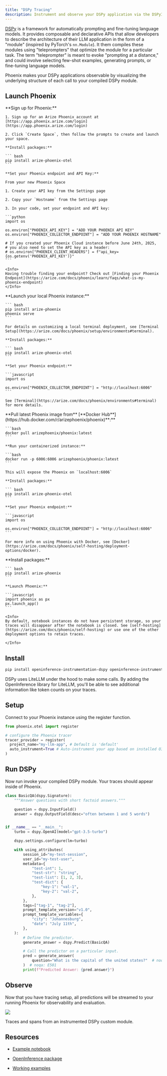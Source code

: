 ```yaml
---
title: "DSPy Tracing"
description: Instrument and observe your DSPy application via the DSPyInstrumentor
---
```


[DSPy](https://github.com/stanfordnlp/dspy) is a framework for automatically prompting and fine-tuning language models. It provides composable and declarative APIs that allow developers to describe the architecture of their LLM application in the form of a "module" (inspired by PyTorch's `nn.Module`). It them compiles these modules using "teleprompters" that optimize the module for a particular task. The term "teleprompter" is meant to evoke "prompting at a distance," and could involve selecting few-shot examples, generating prompts, or fine-tuning language models.

Phoenix makes your DSPy applications observable by visualizing the underlying structure of each call to your compiled DSPy module.

## Launch Phoenix

<Tabs>
  <Tab title="Phoenix Cloud">
    **Sign up for Phoenix:**

    1. Sign up for an Arize Phoenix account at [https://app.phoenix.arize.com/login](https://app.phoenix.arize.com/login)

    2. Click `Create Space`, then follow the prompts to create and launch your space.

    **Install packages:**

    ``` bash
    pip install arize-phoenix-otel
    ```

    **Set your Phoenix endpoint and API Key:**

    From your new Phoenix Space

    1. Create your API key from the Settings page

    2. Copy your `Hostname` from the Settings page

    3. In your code, set your endpoint and API key:

    ```python
    import os

    os.environ["PHOENIX_API_KEY"] = "ADD YOUR PHOENIX API KEY"
    os.environ["PHOENIX_COLLECTOR_ENDPOINT"] = "ADD YOUR PHOENIX HOSTNAME"

    # If you created your Phoenix Cloud instance before June 24th, 2025,
    # you also need to set the API key as a header:
    # os.environ["PHOENIX_CLIENT_HEADERS"] = f"api_key={os.getenv('PHOENIX_API_KEY')}"
    ```

    <Info>
    Having trouble finding your endpoint? Check out [Finding your Phoenix Endpoint](https://arize.com/docs/phoenix/learn/faqs/what-is-my-phoenix-endpoint)
    </Info>
  </Tab>
  <Tab title="Command Line">
    **Launch your local Phoenix instance:**

    ``` bash
    pip install arize-phoenix
    phoenix serve
    ```

    For details on customizing a local terminal deployment, see [Terminal Setup](https://arize.com/docs/phoenix/setup/environments#terminal).

    **Install packages:**

    ``` bash
    pip install arize-phoenix-otel
    ```

    **Set your Phoenix endpoint:**

    ```javascript
    import os

    os.environ["PHOENIX_COLLECTOR_ENDPOINT"] = "http://localhost:6006"
    ```

    See [Terminal](https://arize.com/docs/phoenix/environments#terminal) for more details.
  </Tab>
  <Tab title="Docker">
    **Pull latest Phoenix image from** [**Docker Hub**](https://hub.docker.com/r/arizephoenix/phoenix)**:**

    ```bash
    docker pull arizephoenix/phoenix:latest
    ```

    **Run your containerized instance:**

    ```bash
    docker run -p 6006:6006 arizephoenix/phoenix:latest
    ```

    This will expose the Phoenix on `localhost:6006`

    **Install packages:**

    ``` bash
    pip install arize-phoenix-otel
    ```

    **Set your Phoenix endpoint:**

    ```javascript
    import os

    os.environ["PHOENIX_COLLECTOR_ENDPOINT"] = "http://localhost:6006"
    ```

    For more info on using Phoenix with Docker, see [Docker](https://arize.com/docs/phoenix/self-hosting/deployment-options/docker).
  </Tab>
    <Tab title="Notebook">
    **Install packages:**

    ``` bash
    pip install arize-phoenix
    ```

    **Launch Phoenix:**

    ```javascript
    import phoenix as px
    px.launch_app()
    ```

    <Info>
    By default, notebook instances do not have persistent storage, so your traces will disappear after the notebook is closed. See [self-hosting](https://arize.com/docs/phoenix/self-hosting) or use one of the other deployment options to retain traces.

    </Info>
  </Tab>
</Tabs>

## Install

```bash
pip install openinference-instrumentation-dspy openinference-instrumentation-litellm dspy
```

<Info>
DSPy uses LiteLLM under the hood to make some calls. By adding the OpenInference library for LiteLLM, you'll be able to see additional information like token counts on your traces.

</Info>

## Setup

Connect to your Phoenix instance using the register function.

```python
from phoenix.otel import register

# configure the Phoenix tracer
tracer_provider = register(
  project_name="my-llm-app", # Default is 'default'
  auto_instrument=True # Auto-instrument your app based on installed OI dependencies
)
```

## Run DSPy

Now run invoke your compiled DSPy module. Your traces should appear inside of Phoenix.

```python
class BasicQA(dspy.Signature):
    """Answer questions with short factoid answers."""

    question = dspy.InputField()
    answer = dspy.OutputField(desc="often between 1 and 5 words")


if __name__ == "__main__":
    turbo = dspy.OpenAI(model="gpt-3.5-turbo")

    dspy.settings.configure(lm=turbo)

    with using_attributes(
        session_id="my-test-session",
        user_id="my-test-user",
        metadata={
            "test-int": 1,
            "test-str": "string",
            "test-list": [1, 2, 3],
            "test-dict": {
                "key-1": "val-1",
                "key-2": "val-2",
            },
        },
        tags=["tag-1", "tag-2"],
        prompt_template_version="v1.0",
        prompt_template_variables={
            "city": "Johannesburg",
            "date": "July 11th",
        },
    ):
        # Define the predictor.
        generate_answer = dspy.Predict(BasicQA)

        # Call the predictor on a particular input.
        pred = generate_answer(
            question="What is the capital of the united states?"  # noqa: E501
        )  # noqa: E501
        print(f"Predicted Answer: {pred.answer}")
```

## Observe

Now that you have tracing setup, all predictions will be streamed to your running Phoenix for observability and evaluation.

<Frame caption="">
  <img src="https://arize.com/docs/phoenix/~gitbook/image?url=https%3A%2F%2Fstorage.googleapis.com%2Farize-phoenix-assets%2Fassets%2Fdocs%2Fnotebooks%2Fdspy-tracing-tutorial%2Fdspy_spans_and_traces.gif&width=768&dpr=4&quality=100&sign=903a24e5&sv=2" />
</Frame>

Traces and spans from an instrumented DSPy custom module.

## Resources

* [Example notebook](https://colab.research.google.com/github/Arize-ai/phoenix/blob/main/tutorials/tracing/dspy_tracing_tutorial.ipynb)

* [OpenInference package](https://github.com/Arize-ai/openinference/blob/main/python/instrumentation/openinference-instrumentation-dspy)

* [Working examples](https://github.com/Arize-ai/openinference/blob/main/python/examples/dspy-rag-fastapi)


